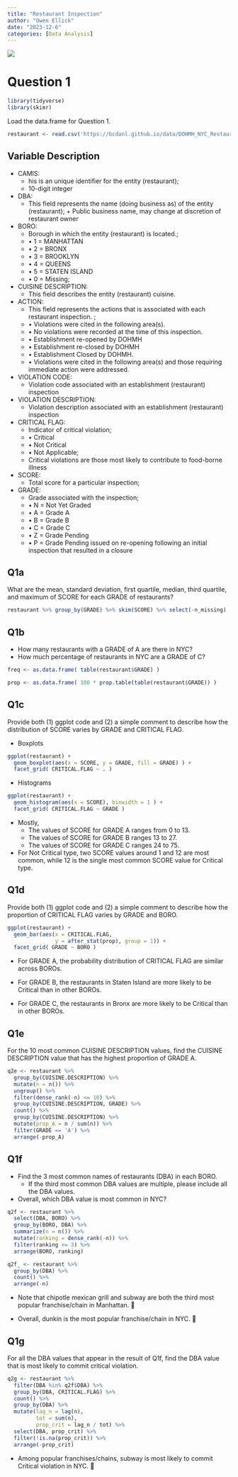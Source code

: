 ```yaml
---
title: "Restaurant Inspection"
author: "Owen Ellick"
date: "2023-12-6"
categories: [Data Analysis]
---
```

![](/Users/owenellick/Documents/OwenEllick.github.io/img/restaurantinspection.png)

# Question 1

```r
library(tidyverse)
library(skimr)
```

Load the data.frame for Question 1.

```r
restaurant <- read.csv('https://bcdanl.github.io/data/DOHMH_NYC_Restaurant_Inspection.csv')
```

## Variable Description

-   CAMIS:
    -   his is an unique identifier for the entity (restaurant);
    -   10-digit integer
-   DBA:
    -   This field represents the name (doing business as) of the entity (restaurant); + Public business name, may change at discretion of restaurant owner
-   BORO:
    -   Borough in which the entity (restaurant) is located.;
    -   • 1 = MANHATTAN
    -   • 2 = BRONX
    -   • 3 = BROOKLYN
    -   • 4 = QUEENS
    -   • 5 = STATEN ISLAND
    -   • 0 = Missing;
-   CUISINE DESCRIPTION:
    -   This field describes the entity (restaurant) cuisine.
-   ACTION:
    -   This field represents the actions that is associated with each restaurant inspection. ;
    -   • Violations were cited in the following area(s).
    -   • No violations were recorded at the time of this inspection.
    -   • Establishment re-opened by DOHMH
    -   • Establishment re-closed by DOHMH
    -   • Establishment Closed by DOHMH.
    -   • Violations were cited in the following area(s) and those requiring immediate action were addressed.
-   VIOLATION CODE:
    -   Violation code associated with an establishment (restaurant) inspection
-   VIOLATION DESCRIPTION:
    -   Violation description associated with an establishment (restaurant) inspection
-   CRITICAL FLAG:
    -   Indicator of critical violation;
    -   • Critical
    -   • Not Critical
    -   • Not Applicable;
    -   Critical violations are those most likely to contribute to food-borne illness
-   SCORE:
    -   Total score for a particular inspection;
-   GRADE:
    -   Grade associated with the inspection;
    -   • N = Not Yet Graded
    -   • A = Grade A
    -   • B = Grade B
    -   • C = Grade C
    -   • Z = Grade Pending
    -   • P = Grade Pending issued on re-opening following an initial inspection that resulted in a closure

## Q1a

What are the mean, standard deviation, first quartile, median, third quartile, and maximum of SCORE for each GRADE of restaurants?

```r
restaurant %>% group_by(GRADE) %>% skim(SCORE) %>% select(-n_missing)
```

## Q1b

-   How many restaurants with a GRADE of A are there in NYC?
-   How much percentage of restaurants in NYC are a GRADE of C?

```r
freq <- as.data.frame( table(restaurant$GRADE) )

prop <- as.data.frame( 100 * prop.table(table(restaurant$GRADE)) )
```

## Q1c

Provide both (1) ggplot code and (2) a simple comment to describe how the distribution of SCORE varies by GRADE and CRITICAL FLAG.

-   Boxplots

```r
ggplot(restaurant) +
  geom_boxplot(aes(x = SCORE, y = GRADE, fill = GRADE) ) +
  facet_grid( CRITICAL.FLAG ~ . )
```

-   Histograms

```r
ggplot(restaurant) +
  geom_histogram(aes(x = SCORE), binwidth = 1 ) +
  facet_grid( CRITICAL.FLAG ~ GRADE )
```

-   Mostly,
    -   The values of SCORE for GRADE A ranges from 0 to 13.
    -   The values of SCORE for GRADE B ranges 13 to 27.
    -   The values of SCORE for GRADE C ranges 24 to 75.
-   For Not Critical type, two SCORE values around 1 and 12 are most common, while 12 is the single most common SCORE value for Critical type.

## Q1d

Provide both (1) ggplot code and (2) a simple comment to describe how the proportion of CRITICAL FLAG varies by GRADE and BORO.

```r
ggplot(restaurant) +
  geom_bar(aes(x = CRITICAL.FLAG,
               y = after_stat(prop), group = 1)) +
  facet_grid( GRADE ~ BORO )
```

-   For GRADE A, the probability distribution of CRITICAL FLAG are similar across BOROs.

-   For GRADE B, the restaurants in Staten Island are more likely to be Critical than in other BOROs.

-   For GRADE C, the restaurants in Bronx are more likely to be Critical than in other BOROs.

## Q1e

For the 10 most common CUISINE DESCRIPTION values, find the CUISINE DESCRIPTION value that has the highest proportion of GRADE A.

```r
q2e <- restaurant %>% 
  group_by(CUISINE.DESCRIPTION) %>% 
  mutate(n = n()) %>% 
  ungroup() %>% 
  filter(dense_rank(-n) <= 10) %>% 
  group_by(CUISINE.DESCRIPTION, GRADE) %>% 
  count() %>% 
  group_by(CUISINE.DESCRIPTION) %>% 
  mutate(prop_A = n / sum(n)) %>% 
  filter(GRADE == 'A') %>% 
  arrange(-prop_A)
```

## Q1f

-   Find the 3 most common names of restaurants (DBA) in each BORO.
    -   If the third most common DBA values are multiple, please include all the DBA values.
-   Overall, which DBA value is most common in NYC?

```r
q2f <- restaurant %>% 
  select(DBA, BORO) %>% 
  group_by(BORO, DBA) %>% 
  summarize(n = n()) %>% 
  mutate(ranking = dense_rank(-n)) %>% 
  filter(ranking <= 3) %>% 
  arrange(BORO, ranking)

q2f_ <- restaurant %>% 
  group_by(DBA) %>% 
  count() %>% 
  arrange(-n)
```

-   Note that chipotle mexican grill and subway are both the third most popular franchise/chain in Manhattan. 🌯

-   Overall, dunkin is the most popular franchise/chain in NYC. 🍩

## Q1g

For all the DBA values that appear in the result of Q1f, find the DBA value that is most likely to commit critical violation.

```r
q2g <- restaurant %>% 
  filter(DBA %in% q2f$DBA) %>% 
  group_by(DBA, CRITICAL.FLAG) %>% 
  count() %>% 
  group_by(DBA) %>% 
  mutate(lag_n = lag(n),
         tot = sum(n),
         prop_crit = lag_n / tot) %>% 
  select(DBA, prop_crit) %>% 
  filter(!is.na(prop_crit)) %>% 
  arrange(-prop_crit)

```

-   Among popular franchises/chains, subway is most likely to commit Critical violation in NYC. 🥪
